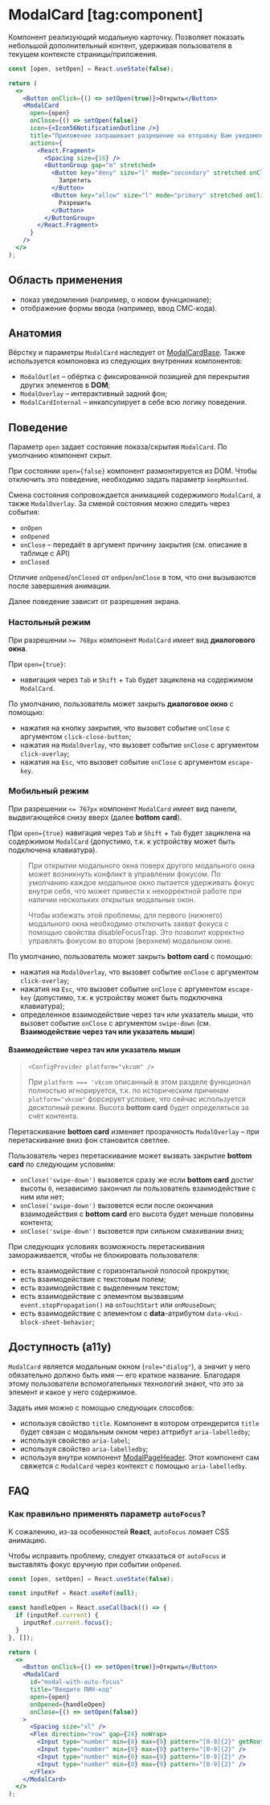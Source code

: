 <Overview group="modals">

# ModalCard [tag:component]

Компонент реализующий модальную карточку. Позволяет показать небольшой дополнительный контент,
удерживая пользователя в текущем контексте страницы/приложения.

</Overview>

<Playground>

```jsx
const [open, setOpen] = React.useState(false);

return (
  <>
    <Button onClick={() => setOpen(true)}>Открыть</Button>
    <ModalCard
      open={open}
      onClose={() => setOpen(false)}
      icon={<Icon56NotificationOutline />}
      title="Приложение запрашивает разрешение на отправку Вам уведомлений"
      actions={
        <React.Fragment>
          <Spacing size={16} />
          <ButtonGroup gap="m" stretched>
            <Button key="deny" size="l" mode="secondary" stretched onClick={() => setOpen(false)}>
              Запретить
            </Button>
            <Button key="allow" size="l" mode="primary" stretched onClick={() => setOpen(false)}>
              Разрешить
            </Button>
          </ButtonGroup>
        </React.Fragment>
      }
    />
  </>
);
```

</Playground>

## Область применения

- показ уведомления (например, о новом функционале);
- отображение формы ввода (например, ввод СМС-кода).

## Анатомия

Вёрстку и параметры `ModalCard` наследует от [ModalCardBase](/components/modal-card-base). Также используется компоновка из следующих внутренних
компонентов:

- `ModalOutlet` – обёртка с фиксированной позицией для перекрытия других элементов в **DOM**;
- `ModalOverlay` – интерактивный задний фон;
- `ModalCardInternal` – инкапсулирует в себе всю логику поведения.

## Поведение

Параметр `open` задает состояние показа/скрытия `ModalCard`. По умолчанию компонент скрыт.

При состоянии `open={false}` компонент размонтируется из DOM. Чтобы отключить это поведение, необходимо задать параметр
`keepMounted`.

Смена состояния сопровождается анимацией содержимого `ModalCard`, а также `ModalOverlay`. За сменой состояния можно следить
через события:

- `onOpen`
- `onOpened`
- `onClose` – передаёт в аргумент причину закрытия (см. описание в таблице с API)
- `onClosed`

Отличие `onOpened`/`onClosed` от `onOpen`/`onClose` в том, что они вызываются после завершения анимации.

Далее поведение зависит от разрешения экрана.

### Настольный режим

При разрешении `>= 768px` компонент `ModalCard` имеет вид **диалогового окна**.

При `open={true}`:

- навигация через `Tab` и `Shift` + `Tab` будет зациклена на содержимом `ModalCard`.

По умолчанию, пользователь может закрыть **диалоговое окно** с помощью:

- нажатия на кнопку закрытия, что вызовет событие `onClose` с аргументом `click-close-button`;
- нажатия на `ModalOverlay`, что вызовет событие `onClose` с аргументом `click-overlay`;
- нажатия на `Esc`, что вызовет событие `onClose` с аргументом `escape-key`.

### Мобильный режим

При разрешении `<= 767px` компонент `ModalCard` имеет вид панели, выдвигающейся снизу вверх (далее **bottom card**).

При `open={true}` навигация через `Tab` и `Shift` + `Tab` будет зациклена на содержимом `ModalCard` (допустимо, т.к. к устройству
может быть подключена клавиатура).

> При открытии модального окна поверх другого модального окна может возникнуть конфликт в управлении фокусом.
> По умолчанию каждое модальное окно пытается удерживать фокус внутри себя, что может привести к некорректной работе при наличии нескольких открытых модальных окон.
>
> Чтобы избежать этой проблемы, для первого (нижнего) модального окна необходимо отключить захват фокуса с помощью свойства disableFocusTrap.
> Это позволит корректно управлять фокусом во втором (верхнем) модальном окне.

По умолчанию, пользователь может закрыть **bottom card** с помощью:

- нажатия на `ModalOverlay`, что вызовет событие `onClose` с аргументом `click-overlay`;
- нажатия на `Esc`, что вызовет событие `onClose` с аргументом `escape-key` (допустимо, т.к. к устройству может быть подключена
  клавиатура);
- определенное взаимодействие через тач или указатель мыши, что вызовет событие `onClose` с аргументом `swipe-down`
  (см. **Взаимодействие через тач или указатель мыши**)

#### Взаимодействие через тач или указатель мыши

> `<ConfigProvider platform="vkcom" />`
>
> При `platform === 'vkcom` описанный в этом разделе функционал полностью игнорируется, т.к. по историческим причинам
> `platform="vkcom"` форсирует условие, что сейчас используется десктопный режим. Высота **bottom card** будет определяться за счёт
> контента.

Перетаскивание **bottom card** изменяет прозрачность `ModalOverlay` – при перетаскивание вниз фон становится светлее.

Пользователь через перетаскивание может вызвать закрытие **bottom card** по следующим условиям:

- `onClose('swipe-down')` вызовется сразу же если **bottom card** достиг высоты `0`, независимо закончил ли пользователь
  взаимодействие с ним или нет;
- `onClose('swipe-down')` вызовется если после окончания взаимодействия с **bottom card** его высота будет меньше половины контента;
- `onClose('swipe-down')` вызовется при сильном смахивании вниз;

При следующих условиях возможность перетаскивания замораживается, чтобы не блокировать пользователя:

- есть взаимодействие с горизонтальной полосой прокрутки;
- есть взаимодействие с текстовым полем;
- есть взаимодействие с выделенным текстом;
- есть взаимодействие с элементом вызвавшим `event.stopPropagation()` на `onTouchStart` или `onMouseDown`;
- есть взаимодействие с элементом с **data**-атрибутом `data-vkui-block-sheet-behavior`;

## Доступность (a11y)

`ModalCard` является модальным окном (`role="dialog"`), а значит у него обязательно должно быть имя — его краткое название. Благодаря этому пользователи вспомогательных технологий знают, что это за элемент и какое у него содержимое.

Задать имя можно с помощью следующих способов:

- используя свойство `title`. Компонент в котором отрендерится `title` будет связан с модальным окном через аттрибут `aria-labelledby`;
- используя свойство `aria-label`;
- используя свойство `aria-labelledby`;
- используя внутри компонент [ModalPageHeader](/components/modal-page-header). Этот компонент сам свяжется с `ModalCard` через контекст c помощью `aria-labelledby`.

## FAQ

### Как правильно применять параметр `autoFocus`?

К сожалению, из-за особенностей **React**, `autoFocus` ломает CSS анимацию.

Чтобы исправить проблему, следует отказаться от `autoFocus` и выставлять фокус вручную при событии `onOpened`.

<Playground>

```jsx
const [open, setOpen] = React.useState(false);

const inputRef = React.useRef(null);

const handleOpen = React.useCallback(() => {
  if (inputRef.current) {
    inputRef.current.focus();
  }
}, []);

return (
  <>
    <Button onClick={() => setOpen(true)}>Открыть</Button>
    <ModalCard
      id="modal-with-auto-focus"
      title="Введите ПИН-код"
      open={open}
      onOpened={handleOpen}
      onClose={() => setOpen(false)}
    >
      <Spacing size="xl" />
      <Flex direction="row" gap={24} noWrap>
        <Input type="number" min={0} max={9} pattern="[0-9]{2}" getRootRef={inputRef} />
        <Input type="number" min={0} max={9} pattern="[0-9]{2}" />
        <Input type="number" min={0} max={9} pattern="[0-9]{2}" />
        <Input type="number" min={0} max={9} pattern="[0-9]{2}" />
      </Flex>
    </ModalCard>
  </>
);
```

</Playground>
